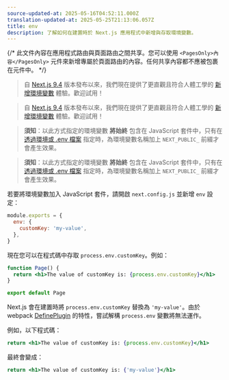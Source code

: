 ```yaml
---
source-updated-at: 2025-05-16T04:52:11.000Z
translation-updated-at: 2025-05-25T21:13:06.057Z
title: env
description: 了解如何在建置時於 Next.js 應用程式中新增與存取環境變數。
---
```


{/* 此文件內容在應用程式路由與頁面路由之間共享。您可以使用 `<PagesOnly>內容</PagesOnly>` 元件來新增專屬於頁面路由的內容。任何共享內容都不應被包裹在元件中。 */}

<AppOnly>

> 自 [Next.js 9.4](https://nextjs.org/blog/next-9-4) 版本發布以來，我們現在提供了更直觀且符合人體工學的 [新增環境變數](/docs/app/building-your-application/configuring/environment-variables) 體驗。歡迎試用！

</AppOnly>

<PagesOnly>

> 自 [Next.js 9.4](https://nextjs.org/blog/next-9-4) 版本發布以來，我們現在提供了更直觀且符合人體工學的 [新增環境變數](/docs/pages/building-your-application/configuring/environment-variables) 體驗。歡迎試用！

</PagesOnly>

<AppOnly>

> **須知**：以此方式指定的環境變數 **將始終** 包含在 JavaScript 套件中，只有在 [透過環境或 .env 檔案](/docs/app/building-your-application/configuring/environment-variables) 指定時，為環境變數名稱加上 `NEXT_PUBLIC_` 前綴才會產生效果。

</AppOnly>

<PagesOnly>

> **須知**：以此方式指定的環境變數 **將始終** 包含在 JavaScript 套件中，只有在 [透過環境或 .env 檔案](/docs/pages/building-your-application/configuring/environment-variables) 指定時，為環境變數名稱加上 `NEXT_PUBLIC_` 前綴才會產生效果。

</PagesOnly>

若要將環境變數加入 JavaScript 套件，請開啟 `next.config.js` 並新增 `env` 設定：

```js filename="next.config.js"
module.exports = {
  env: {
    customKey: 'my-value',
  },
}
```

現在您可以在程式碼中存取 `process.env.customKey`。例如：

```jsx
function Page() {
  return <h1>The value of customKey is: {process.env.customKey}</h1>
}

export default Page
```

Next.js 會在建置時將 `process.env.customKey` 替換為 `'my-value'`。由於 webpack [DefinePlugin](https://webpack.js.org/plugins/define-plugin/) 的特性，嘗試解構 `process.env` 變數將無法運作。

例如，以下程式碼：

```jsx
return <h1>The value of customKey is: {process.env.customKey}</h1>
```

最終會變成：

```jsx
return <h1>The value of customKey is: {'my-value'}</h1>
```